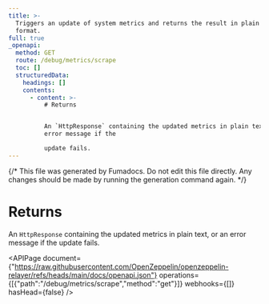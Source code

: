 ```yaml
---
title: >-
  Triggers an update of system metrics and returns the result in plain text
  format.
full: true
_openapi:
  method: GET
  route: /debug/metrics/scrape
  toc: []
  structuredData:
    headings: []
    contents:
      - content: >-
          # Returns


          An `HttpResponse` containing the updated metrics in plain text, or an
          error message if the

          update fails.
---
```


{/* This file was generated by Fumadocs. Do not edit this file directly. Any changes should be made by running the generation command again. */}

# Returns

An `HttpResponse` containing the updated metrics in plain text, or an error message if the
update fails.

<APIPage document={"https://raw.githubusercontent.com/OpenZeppelin/openzeppelin-relayer/refs/heads/main/docs/openapi.json"} operations={[{"path":"/debug/metrics/scrape","method":"get"}]} webhooks={[]} hasHead={false} />